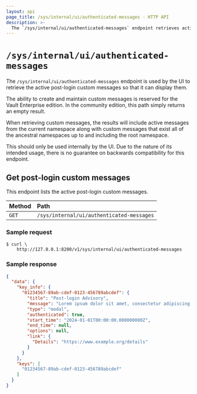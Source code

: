 ```yaml
---
layout: api
page_title: /sys/internal/ui/authenticated-messages - HTTP API
description: >-
  The `/sys/internal/ui/authenticated-messages` endpoint retrieves active post-login custom messages.
---
```


# `/sys/internal/ui/authenticated-messages`

The `/sys/internal/ui/authenticated-messages` endpoint is used by the UI to
retrieve the active post-login custom messages so that it can display them.

The ability to create and maintain custom messages is reserved for the Vault
Enterprise edition. In the community edition, this path simply returns an
empty result.

When retrieving custom messages, the results will include active messages from
the current namespace along with custom messages that exist all of the ancestral
namespaces up to and including the root namespace.

This should only be used internally by the UI. Due to the nature of its
intended usage, there is no guarantee on backwards compatibility for this endpoint.

## Get post-login custom messages

This endpoint lists the active post-login custom messages.

| Method | Path                                        |
| :----- | :------------------------------------------ |
| `GET`  | `/sys/internal/ui/authenticated-messages` |

### Sample request

```shell-session
$ curl \
    http://127.0.0.1:8200/v1/sys/internal/ui/authenticated-messages
```

### Sample response

```json
{
  "data": {
    "key_info": {
      "01234567-89ab-cdef-0123-456789abcdef": {
        "title": "Post-login Advisory",
        "message": "Lorem ipsum dolor sit amet, consectetur adipiscing elit. Curabitur nulla augue, placerat quis risus blandit, molestie imperdiet massa. Sed blandit rutrum odio quis varius. Fusce purus orci, maximus ac libero.",
        "type": "modal",
        "authenticated": true,
        "start_time": "2024-01-01T00:00:00.000000000Z",
        "end_time": null,
        "options": null,
        "link": {
          "Details": "https://www.example.org/details"
        }
      }
    },
    "keys": [
      "01234567-89ab-cdef-0123-456789abcdef"
    ]
  }
}
```
